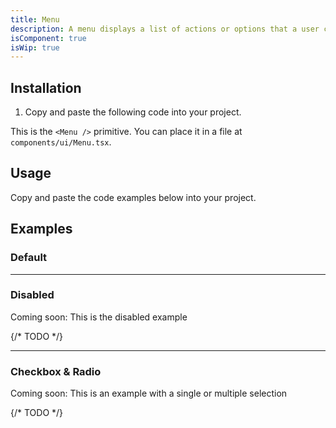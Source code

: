 ```yaml
---
title: Menu
description: A menu displays a list of actions or options that a user can choose.
isComponent: true
isWip: true
---
```


## Installation

1. Copy and paste the following code into your project.

This is the `<Menu />` primitive. You can place it in a file at `components/ui/Menu.tsx`.

## Usage

Copy and paste the code examples below into your project.

<ComponentSource src="../../packages/ui/src/Menu.tsx" />

## Examples

### Default

<ComponentExample src="/components/examples/menu/default.tsx">
  <MenuDefault />
</ComponentExample>

---

### Disabled

Coming soon: This is the disabled example

{/* TODO */}

---

### Checkbox & Radio

Coming soon: This is an example with a single or multiple selection

{/* TODO */}
